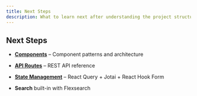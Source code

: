 ```yaml
---
title: Next Steps
description: What to learn next after understanding the project structure
---
```


## Next Steps

- **[Components](/development/components)** – Component patterns and architecture
- **[API Routes](/development/api-routes)** – REST API reference
- **[State Management](/development/state-management)** – React Query + Jotai + React Hook Form

- **Search** built-in with Flexsearch